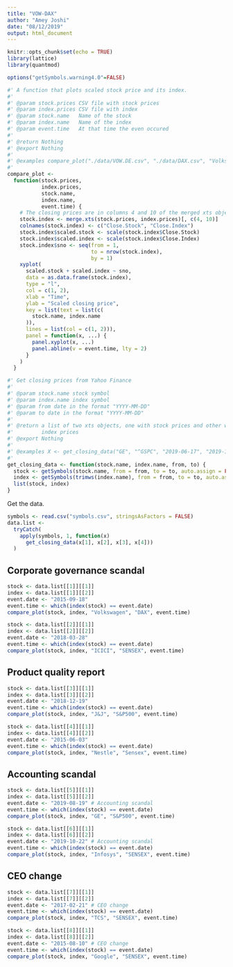 ```yaml
---
title: "VOW-DAX"
author: "Amey Joshi"
date: "08/12/2019"
output: html_document
---
```


```r
knitr::opts_chunk$set(echo = TRUE)
library(lattice)
library(quantmod)

options("getSymbols.warning4.0"=FALSE)
```

```r
#' A function that plots scaled stock price and its index.
#'
#' @param stock.prices CSV file with stock prices
#' @param index.prices CSV file with index
#' @param stock.name   Name of the stock
#' @param index.name   Name of the index
#' @param event.time   At that time the even occured
#'
#' @return Nothing
#' @export Nothing
#'
#' @examples compare_plot("./data/VOW.DE.csv", "./data/DAX.csv", "Volkswagen", "DAX", 46)
#'
compare_plot <-
  function(stock.prices, 
           index.prices,
           stock.name,
           index.name,
           event.time) {
    # The closing prices are in columns 4 and 10 of the merged xts object.
    stock.index <- merge.xts(stock.prices, index.prices)[, c(4, 10)]
    colnames(stock.index) <- c("Close.Stock", "Close.Index")
    stock.index$scaled.stock <- scale(stock.index$Close.Stock)
    stock.index$scaled.index <- scale(stock.index$Close.Index)
    stock.index$sno <- seq(from = 1,
                           to = nrow(stock.index),
                           by = 1)
    xyplot(
      scaled.stock + scaled.index ~ sno,
      data = as.data.frame(stock.index),
      type = "l",
      col = c(1, 2),
      xlab = "Time",
      ylab = "Scaled closing price",
      key = list(text = list(c(
        stock.name, index.name
      )),
      lines = list(col = c(1, 2))),
      panel = function(x, ...) {
        panel.xyplot(x, ...)
        panel.abline(v = event.time, lty = 2)
      }
    )
  }

#' Get closing prices from Yahoo Finance
#'
#' @param stock.name stock symbol
#' @param index.name index symbol
#' @param from date in the format "YYYY-MM-DD"
#' @param to date in the format "YYYY-MM-DD"
#'
#' @return a list of two xts objects, one with stock prices and other with 
#'         index prices
#' @export Nothing
#'
#' @examples X <- get_closing_data("GE", "^GSPC", "2019-06-17", "2019-10-17")
#'
get_closing_data <- function(stock.name, index.name, from, to) {
  stock <- getSymbols(stock.name, from = from, to = to, auto.assign = FALSE)
  index <- getSymbols(trimws(index.name), from = from, to = to, auto.assign = FALSE)
  list(stock, index)
}
```

Get the data.
```r
symbols <- read.csv("symbols.csv", stringsAsFactors = FALSE)
data.list <-
  tryCatch(
    apply(symbols, 1, function(x)
      get_closing_data(x[1], x[2], x[3], x[4]))
  )
```

## Corporate governance scandal

```r
stock <- data.list[[1]][[1]]
index <- data.list[[1]][[2]]
event.date <- "2015-09-18"
event.time <- which(index(stock) == event.date)
compare_plot(stock, index, "Volkswagen", "DAX", event.time)
```

```r
stock <- data.list[[2]][[1]]
index <- data.list[[2]][[2]]
event.date <- "2018-03-28"
event.time <- which(index(stock) == event.date)
compare_plot(stock, index, "ICICI", "SENSEX", event.time)
```

## Product quality report

```r
stock <- data.list[[3]][[1]]
index <- data.list[[3]][[2]]
event.date <- "2018-12-19"
event.time <- which(index(stock) == event.date)
compare_plot(stock, index, "J&J", "S&P500", event.time)
```

```r
stock <- data.list[[4]][[1]]
index <- data.list[[4]][[2]]
event.date <- "2015-06-03"
event.time <- which(index(stock) == event.date)
compare_plot(stock, index, "Nestle", "Sensex", event.time)
```

## Accounting scandal

```r
stock <- data.list[[5]][[1]]
index <- data.list[[5]][[2]]
event.date <- "2019-08-19" # Accounting scandal
event.time <- which(index(stock) == event.date)
compare_plot(stock, index, "GE", "S&P500", event.time)
```

```r
stock <- data.list[[6]][[1]]
index <- data.list[[6]][[2]]
event.date <- "2019-10-22" # Accounting scandal
event.time <- which(index(stock) == event.date)
compare_plot(stock, index, "Infosys", "SENSEX", event.time)
```

## CEO change

```r
stock <- data.list[[7]][[1]]
index <- data.list[[7]][[2]]
event.date <- "2017-02-21" # CEO change
event.time <- which(index(stock) == event.date)
compare_plot(stock, index, "TCS", "SENSEX", event.time)
```
```r
stock <- data.list[[8]][[1]]
index <- data.list[[8]][[2]]
event.date <- "2015-08-10" # CEO change
event.time <- which(index(stock) == event.date)
compare_plot(stock, index, "Google", "SENSEX", event.time)
```